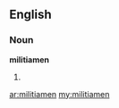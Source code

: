 ==English==
===Noun===
'''militiamen'''

#{{plural of|[[militiaman]]}}

[[ar:militiamen]]
[[my:militiamen]]